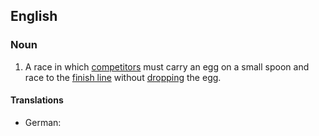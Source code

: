 ==English==
{{wikipedia}}

===Noun===
{{en-noun}}

# {{lb|en|chiefly|British|games}} A race in which [[competitors]] must carry an egg on a small spoon and race to the [[finish line]] without [[drop]]ping the egg.

====Translations====
{{trans-top|race in which competitors must carry an egg on a small spoon}}
* German: {{t|de|Eierlaufen|n}}
{{trans-mid}}
{{trans-bottom}}